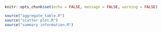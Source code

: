 ```r
knitr::opts_chunk$set(echo = FALSE, message = FALSE, warning = FALSE)
```

```r
source("aggregate_table.R")
source("scatter plot.R")
source("summary information.R")
```